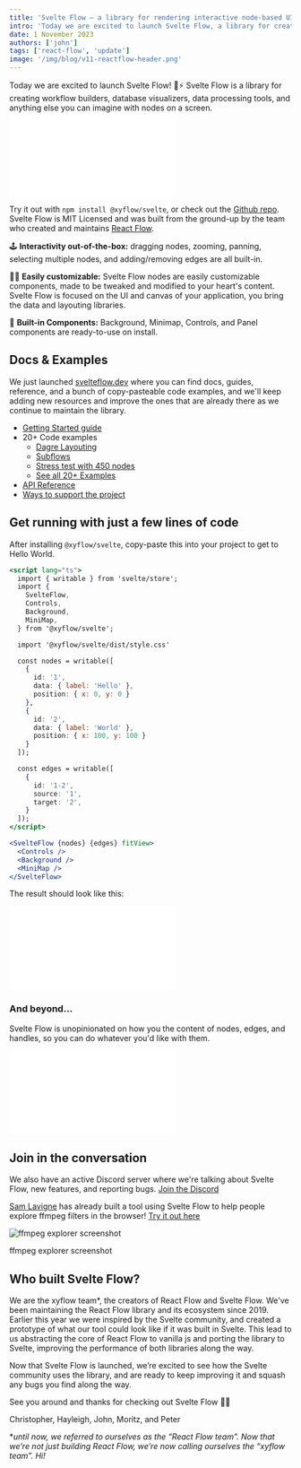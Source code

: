 ```yaml
---
title: 'Svelte Flow – a library for rendering interactive node-based UIs'
intro: 'Today we are excited to launch Svelte Flow, a library for creating workflow builders, database visualizers, data processing tools, and more.'
date: 1 November 2023
authors: ['john']
tags: ['react-flow', 'update']
image: '/img/blog/v11-reactflow-header.png'
---
```




<BlogPostLayout>
Today we are excited to launch Svelte Flow! 🎉⚡️ Svelte Flow is a library for creating workflow builders, database visualizers, data processing tools, and anything else you can imagine with nodes on a screen.

<Bleed>
  <Embed
    lazy
    src={`${process.env.NEXT_PUBLIC_EXAMPLES_URL}/svelte/examples/misc/hero-flow/index.html`}
    className="shadow-xs"
  />
</Bleed>

Try it out with `npm install @xyflow/svelte`, or check out the [Github repo](https://github.com/xyflow/xyflow). Svelte Flow is MIT Licensed and was built from the ground-up by the team who created and maintains [React Flow](https://reactflow.dev/).

🕹 **Interactivity out-of-the-box:** dragging nodes, zooming, panning, selecting multiple nodes, and adding/removing edges are all built-in.

💅🏻 **Easily customizable:** Svelte Flow nodes are easily customizable components, made to be tweaked and modified to your heart's content. Svelte Flow is focused on the UI and canvas of your application, you bring the data and layouting libraries.

🔌 **Built-in Components:** Background, Minimap, Controls, and Panel components are ready-to-use on install.

## Docs & Examples

We just launched [svelteflow.dev](https://svelteflow.dev) where you can find docs, guides, reference, and a bunch of copy-pasteable code examples, and we'll keep adding new resources and improve the ones that are already there as we continue to maintain the library.

- [Getting Started guide](https://svelteflow.dev/learn/getting-started/installation)
- 20+ Code examples
  - [Dagre Layouting](https://svelteflow.dev/examples/layout/dagre)
  - [Subflows](https://svelteflow.dev/examples/layout/subflows)
  - [Stress test with 450 nodes](https://svelteflow.dev/examples/nodes/stress)
  - [See all 20+ Examples](https://svelteflow.dev/examples)
- [API Reference](https://svelteflow.dev/api-reference)
- [Ways to support the project](https://svelteflow.dev/support-us)

## Get running with just a few lines of code

After installing `@xyflow/svelte`, copy-paste this into your project to get to Hello World.

```jsx
<script lang="ts">
  import { writable } from 'svelte/store';
  import {
    SvelteFlow,
    Controls,
    Background,
    MiniMap,
  } from '@xyflow/svelte';

  import '@xyflow/svelte/dist/style.css'

  const nodes = writable([
    {
      id: '1',
      data: { label: 'Hello' },
      position: { x: 0, y: 0 }
    },
    {
      id: '2',
      data: { label: 'World' },
      position: { x: 100, y: 100 }
    }
  ]);

  const edges = writable([
    {
      id: '1-2',
      source: '1',
      target: '2',
    }
  ]);
</script>

<SvelteFlow {nodes} {edges} fitView>
  <Controls />
  <Background />
  <MiniMap />
</SvelteFlow>
```

The result should look like this:

<Bleed>
  <Embed
    lazy
    src={`${process.env.NEXT_PUBLIC_EXAMPLES_URL}/svelte/examples/misc/hello-world/index.html`}
    className="shadow-xs"
  />
</Bleed>

### And beyond…

Svelte Flow is unopinionated on how you the content of nodes, edges, and handles, so you can do whatever you'd like with them.

<Bleed>
  <Embed
    lazy
    src={`${process.env.NEXT_PUBLIC_EXAMPLES_URL}/svelte/examples/misc/feature-overview/index.html`}
    className="shadow-xs"
  />
</Bleed>

## Join in the conversation

We also have an active Discord server where we're talking about Svelte Flow, new features, and reporting bugs. [Join the Discord](https://discord.com/invite/TmAJQbwWDM)

[Sam Lavigne](https://mastodon.social/@samlavigne) has already built a tool using Svelte Flow to help people explore ffmpeg filters in the browser! [Try it out here](https://ffmpeg.lav.io/)

<Image
  src="/img/blog/2023-svelte-flow-launch/ffmpeg.png"
  alt="ffmpeg explorer screenshot"
  width={1000}
  height={500}
  className="mt-4"
/>
<div className="text-center text-gray-600">ffmpeg explorer screenshot</div>

## Who built Svelte Flow?

We are the xyflow team\*, the creators of React Flow and Svelte Flow. We've been maintaining the React Flow library and its ecosystem since 2019. Earlier this year we were inspired by the Svelte community, and created a prototype of what our tool could look like if it was built in Svelte. This lead to us abstracting the core of React Flow to vanilla js and porting the library to Svelte, improving the performance of both libraries along the way.

Now that Svelte Flow is launched, we’re excited to see how the Svelte community uses the library, and are ready to keep improving it and squash any bugs you find along the way.

See you around and thanks for checking out Svelte Flow ✌🏻

Christopher, Hayleigh, John, Moritz, and Peter

\*_until now, we referred to ourselves as the “React Flow team”. Now that we’re not just building React Flow, we’re now calling ourselves the “xyflow team”. Hi!_

</BlogPostLayout>
